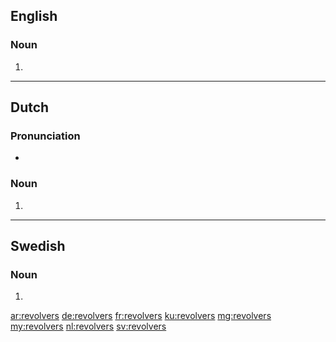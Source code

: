 ==English==

===Noun===
{{head|en|plural}}

# {{plural of|revolver|lang=en}}

----

==Dutch==

===Pronunciation===
* {{audio|Nl-revolvers.ogg|Audio}}

===Noun===
{{head|nl}}

# {{nl-noun form of|pl|revolver}}

----

==Swedish==

===Noun===
{{head|sv|noun form}}

# {{sv-noun-form-indef-gen|revolver}}

[[ar:revolvers]]
[[de:revolvers]]
[[fr:revolvers]]
[[ku:revolvers]]
[[mg:revolvers]]
[[my:revolvers]]
[[nl:revolvers]]
[[sv:revolvers]]